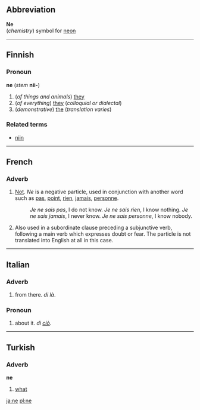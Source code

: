 ==Abbreviation==
'''Ne'''<br>(''chemistry'') symbol for [[neon]]

----

==Finnish==

===Pronoun===
'''ne''' (''stem'' '''nii-''')

# (''of things and animals'') [[they]] 
# (''of everything'') [[they]] (''colloquial or dialectal'')
# (''demonstrative'') [[the]] (''translation varies'')

===Related terms===
*[[niin#Finnish|niin]]

----

==French==

===Adverb===

#[[Not]].  ''Ne'' is a negative particle, used in conjunction with another word such as [[pas]], [[point]], [[rien]], [[jamais]], [[personne]].  
#:''Je ne sais pas'', I do not know. ''Je ne sais rien'', I know nothing.   ''Je ne sais jamais'', I never know. ''Je ne sais personne'', I know nobody.
#Also used in a subordinate clause preceding a subjunctive verb, following a main verb which expresses doubt or fear.  The particle is not translated into English at all in this case.

----

==Italian==
===Adverb===
# from there. ''di là''.
===Pronoun===
# about it. ''di [[ciò]]''.

----
==Turkish==
===Adverb===
'''ne'''

# [[what]]
[[ja:ne]] [[pl:ne]]